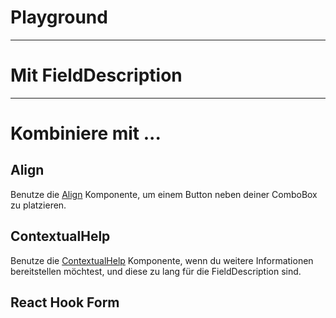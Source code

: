 # Playground

<LiveCodeEditor />

---

# Mit FieldDescription

<LiveCodeEditor example="fieldDescription" editorCollapsed />

---

# Kombiniere mit ...

## Align

Benutze die [Align](/03-components/structure/align) Komponente, um einem Button
neben deiner ComboBox zu platzieren.

<LiveCodeEditor example="align" editorCollapsed />

## ContextualHelp

Benutze die [ContextualHelp](/03-components/overlays/contextual-help)
Komponente, wenn du weitere Informationen bereitstellen möchtest, und diese zu
lang für die FieldDescription sind.

<LiveCodeEditor example="contextualHelp" editorCollapsed />

## React Hook Form

<LiveCodeEditor example="form" editorCollapsed />
